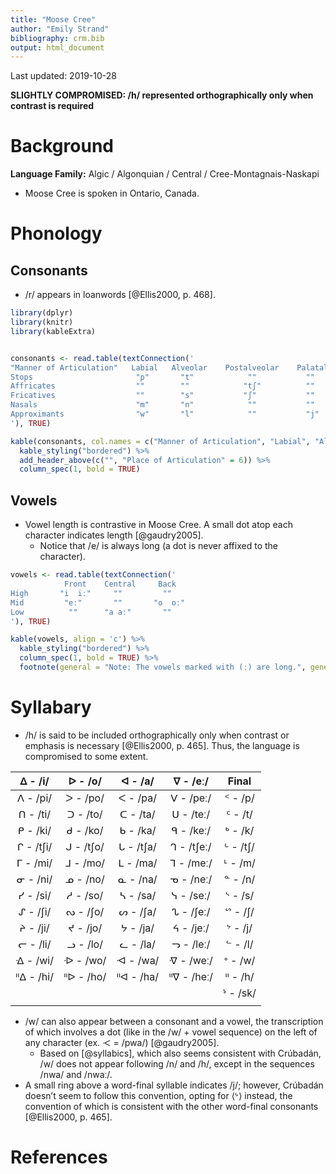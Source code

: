 ```yaml
---
title: "Moose Cree"
author: "Emily Strand"
bibliography: crm.bib
output: html_document
---
```


Last updated: 2019-10-28

**SLIGHTLY COMPROMISED: /h/ represented orthographically only when contrast is required**

# Background

**Language Family:** Algic / Algonquian / Central / Cree-Montagnais-Naskapi

* Moose Cree is spoken in Ontario, Canada.

# Phonology

## Consonants

* /r/ appears in loanwords [@Ellis2000, p. 468].

```r

library(dplyr)
library(knitr)
library(kableExtra)


consonants <- read.table(textConnection('
"Manner of Articulation"   Labial   Alveolar    Postalveolar    Palatal    Velar    Glottal
Stops                       "p"       "t"            ""           ""        "k"       ""
Affricates                  ""        ""            "tʃ"          ""        ""        ""
Fricatives                  ""        "s"           "ʃ"           ""        ""        "h"
Nasals                      "m"       "n"            ""           ""        ""        ""
Approximants                "w"       "l"            ""           "j"       ""        ""
'), TRUE)

kable(consonants, col.names = c("Manner of Articulation", "Labial", "Alveolar", "Postalveolar", "Palatal", "Velar", "Glottal"), align = 'c') %>%
  kable_styling("bordered") %>%
  add_header_above(c("", "Place of Articulation" = 6)) %>%
  column_spec(1, bold = TRUE)
```

## Vowels

* Vowel length is contrastive in Moose Cree. A small dot atop each character indicates length [@gaudry2005].
    - Notice that /e/ is always long (a dot is never affixed to the character).

```r

vowels <- read.table(textConnection('
            Front    Central     Back
High       "i  iː"     ""         ""
Mid         "eː"       ""       "o  oː"
Low          ""      "a aː"       ""
'), TRUE)

kable(vowels, align = 'c') %>%
  kable_styling("bordered") %>%
  column_spec(1, bold = TRUE) %>%
  footnote(general = "Note: The vowels marked with (ː) are long.", general_title = "")
```   

# Syllabary

* /h/ is said to be included orthographically only when contrast or emphasis is necessary [@Ellis2000, p. 465]. Thus, the language is compromised to some extent.

| ᐃ - /i/   | ᐅ - /o/  | ᐊ - /a/  | ᐁ - /eː/   |  Final  |
|:---------:|:---------:|:--------:|:----------:|:-------:|
| ᐱ	- /pi/  | ᐳ - /po/ | ᐸ - /pa/ | ᐯ - /peː/ | ᑉ - /p/  |
| ᑎ - /ti/  | ᑐ - /to/ | ᑕ - /ta/ | ᑌ - /teː/ | ᑦ - /t/  |
| ᑭ - /ki/  | ᑯ - /ko/  | ᑲ - /ka/ | ᑫ - /keː/  | ᒃ - /k/  |
| ᒋ - /tʃi/ | ᒍ - /tʃo/ | ᒐ - /tʃa/| ᒉ - /tʃeː/ | ᒡ - /tʃ/ |
| ᒥ - /mi/  | ᒧ - /mo/  | ᒪ - /ma/ | ᒣ - /meː/  | ᒻ - /m/  |
| ᓂ - /ni/ | ᓄ - /no/  | ᓇ - /na/ | ᓀ - /neː/ | ᓐ - /n/  |
| ᓯ - /si/  | ᓱ - /so/  | ᓴ - /sa/  | ᓭ - /seː/ | ᔅ - /s/  |
| ᔑ - /ʃi/ | ᔓ - /ʃo/  | ᔕ - /ʃa/ | ᔐ - /ʃeː/ | ᔥ - /ʃ/ |
| ᔨ - /ji/  | ᔪ - /jo/  | ᔭ - /ja/  | ᔦ - /jeː/ | ᔾ - /j/  |   
| ᓕ - /li/ | ᓗ - /lo/  | ᓚ - /la/ | ᓓ - /leː/ | ᓪ - /l/  |
| ᐎ - /wi/ | ᐒ - /wo/  | ᐗ - /wa/ | ᐌ - /weː/ | ᐤ - /w/  |
| ᐦᐃ - /hi/ | ᐦᐅ - /ho/ | ᐦᐊ - /ha/ | ᐦᐁ - /heː/ | ᐦ - /h/  |
|           |           |           |           | ᔉ - /sk/ |
|           |           |           |           |          |

* /w/ can also appear between a consonant and a vowel, the transcription of which involves a dot (like in the /w/ + vowel sequence) on the left of any character (ex. ᑄ = /pwa/) [@gaudry2005].
    - Based on [@syllabics], which also seems consistent with Crúbadán, /w/ does not appear following /n/ and /h/, except in the sequences /nwa/ and /nwaː/.
* A small ring above a word-final syllable indicates /j/; however, Crúbadán doesn't seem to follow this convention, opting for ⟨ᔾ⟩ instead, the convention of which is consistent with the other word-final consonants [@Ellis2000, p. 465].

# References
